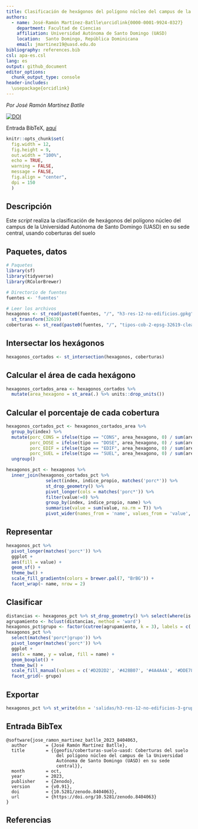 ```yaml
---
title: Clasificación de hexágonos del polígono núcleo del campus de la Universidad Autónoma de Santo Domingo (UASD) en su sede central, usando coberturas del suelo
authors:
  - name: José-Ramón Martínez-Batlle\orcidlink{0000-0001-9924-0327}
    department: Facultad de Ciencias
    affiliation: Universidad Autónoma de Santo Domingo (UASD)
    location:  Santo Domingo, República Dominicana
    email: jmartinez19@uasd.edu.do
bibliography: references.bib
csl: apa-es.csl
lang: es
output: github_document
editor_options: 
  chunk_output_type: console
header-includes:
  \usepackage{orcidlink}
---
```


<!-- README.md se genera a partir de README.Rmd. Por favor, edita ese archivo. -->

*Por José Ramón Martínez Batlle*

[![DOI](https://zenodo.org/badge/DOI/10.5281/zenodo.8404063.svg)](https://doi.org/10.5281/zenodo.8404063)

Entrada BibTeX, [aquí](#entrada-bibtex)


```r
knitr::opts_chunk$set(
  fig.width = 12,
  fig.height = 9,
  out.width = "100%",
  echo = TRUE,
  warning = FALSE,
  message = FALSE,
  fig.align = "center",
  dpi = 150
  )
```

## Descripción

Este *script* realiza la clasificación de hexágonos del polígono núcleo del campus de la Universidad Autónoma de Santo Domingo (UASD) en su sede central, usando coberturas del suelo 

## Paquetes, datos

```r
# Paquetes
library(sf)
library(tidyverse)
library(RColorBrewer)

# Directorio de fuentes
fuentes <- 'fuentes'

# Leer los archivos
hexagonos <- st_read(paste0(fuentes, "/", "h3-res-12-no-edificios.gpkg")) %>% 
  st_transform(32619)
coberturas <- st_read(paste0(fuentes, "/", "tipos-cob-2-epsg-32619-cleaned-3.shp"))
```

## Intersectar los hexágonos

```r
hexagonos_cortados <- st_intersection(hexagonos, coberturas)
```

## Calcular el área de cada hexágono

```r
hexagonos_cortados_area <- hexagonos_cortados %>% 
  mutate(area_hexagono = st_area(.) %>% units::drop_units())
```

## Calcular el porcentaje de cada cobertura

```r
hexagonos_cortados_pct <- hexagonos_cortados_area %>%
  group_by(index) %>%
  mutate(porc_CONS = ifelse(tipo == "CONS", area_hexagono, 0) / sum(area_hexagono) * 100,
         porc_DOSE = ifelse(tipo == "DOSE", area_hexagono, 0) / sum(area_hexagono) * 100,
         porc_EDIF = ifelse(tipo == "EDIF", area_hexagono, 0) / sum(area_hexagono) * 100,
         porc_SUEL = ifelse(tipo == "SUEL", area_hexagono, 0) / sum(area_hexagono) * 100) %>%
  ungroup()

hexagonos_pct <- hexagonos %>%
  inner_join(hexagonos_cortados_pct %>%
               select(index, indice_propio, matches('porc*')) %>%
               st_drop_geometry() %>%
               pivot_longer(cols = matches('porc*')) %>%
               filter(value!=0) %>%
               group_by(index, indice_propio, name) %>%
               summarise(value = sum(value, na.rm = T)) %>%
               pivot_wider(names_from = 'name', values_from = 'value', values_fill = 0))
```

## Representar

```r
hexagonos_pct %>%
  pivot_longer(matches('porc*')) %>% 
  ggplot +
  aes(fill = value) +
  geom_sf() +
  theme_bw() + 
  scale_fill_gradientn(colors = brewer.pal(7, "BrBG")) +
  facet_wrap(~ name, nrow = 2)
```

## Clasificar

```r
distancias <- hexagonos_pct %>% st_drop_geometry() %>% select(where(is.numeric)) %>% dist()
agrupamiento <- hclust(distancias, method = 'ward')
hexagonos_pct$grupo <- factor(cutree(agrupamiento, k = 3), labels = c('DOSE', 'CONS', 'SUEL'))
hexagonos_pct %>%
  select(matches('porc*|grupo')) %>% 
  pivot_longer(matches('porc*')) %>% 
  ggplot +
  aes(x = name, y = value, fill = name) +
  geom_boxplot() +
  theme_bw() + 
  scale_fill_manual(values = c('#D2D2D2', '#428B07', '#4A4A4A', '#DDE78E')) +
  facet_grid(~ grupo)
```


## Exportar

```r
hexagonos_pct %>% st_write(dsn = 'salidas/h3-res-12-no-edificios-3-grupos.gpkg', delete_dsn = T)
```


## Entrada BibTex

```
@software{jose_ramon_martinez_batlle_2023_8404063,
  author       = {José Ramón Martínez Batlle},
  title        = {{geofis/coberturas-suelo-uasd: Coberturas del suelo 
                   del polígono núcleo del campus de la Universidad
                   Autónoma de Santo Domingo (UASD) en su sede
                   central}},
  month        = oct,
  year         = 2023,
  publisher    = {Zenodo},
  version      = {v0.91},
  doi          = {10.5281/zenodo.8404063},
  url          = {https://doi.org/10.5281/zenodo.8404063}
}
```

## Referencias